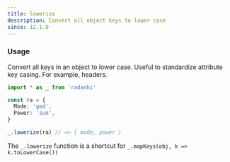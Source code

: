 ```yaml
---
title: lowerize
description: Convert all object keys to lower case
since: 12.1.0
---
```


### Usage

Convert all keys in an object to lower case. Useful to standardize attribute key casing. For example, headers.

```ts twoslash
import * as _ from 'radashi'

const ra = {
  Mode: 'god',
  Power: 'sun',
}

_.lowerize(ra) // => { mode, power }
```

The `_.lowerize` function is a shortcut for `_.mapKeys(obj, k => k.toLowerCase())`
